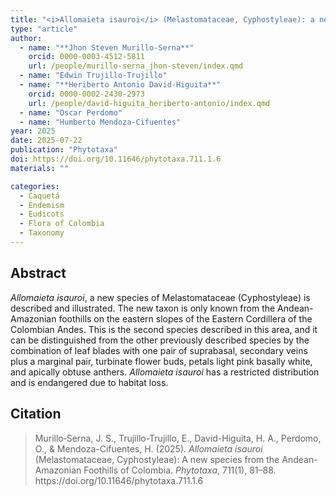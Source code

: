 ```yaml
---
title: "<i>Allomaieta isauroi</i> (Melastomataceae, Cyphostyleae): a new species from the Andean-Amazonian Foothills of Colombia"
type: "article"
author:
  - name: "**Jhon Steven Murillo-Serna**"
    orcid: 0000-0003-4512-5811
    url: /people/murillo-serna_jhon-steven/index.qmd
  - name: "Edwin Trujillo-Trujillo"
  - name: "**Heriberto Antonio David-Higuita**"
    orcid: 0000-0002-2430-2973
    url: /people/david-higuita_heriberto-antonio/index.qmd
  - name: "Oscar Perdomo"
  - name: "Humberto Mendoza-Cifuentes"
year: 2025
date: 2025-07-22
publication: "Phytotaxa"
doi: https://doi.org/10.11646/phytotaxa.711.1.6
materials: ""

categories:
  - Caquetá
  - Endemism
  - Eudicots
  - Flora of Colombia
  - Taxonomy
---
```


## Abstract

*Allomaieta isauroi*, a new species of Melastomataceae (Cyphostyleae) is
described and illustrated. The new taxon is only known from the Andean-Amazonian
foothills on the eastern slopes of the Eastern Cordillera of the Colombian
Andes. This is the second species described in this area, and it can be
distinguished from the other previously described species by the combination of
leaf blades with one pair of suprabasal, secondary veins plus a marginal pair,
turbinate flower buds, petals light pink basally white, and apically obtuse
anthers. *Allomaieta isauroi* has a restricted distribution and is endangered
due to habitat loss.

## Citation

> Murillo‐Serna, J. S., Trujillo-Trujillo, E., David-Higuita, H. A., Perdomo,
> O., & Mendoza-Cifuentes, H. (2025). *Allomaieta isauroi* (Melastomataceae,
> Cyphostyleae): A new species from the Andean-Amazonian Foothills of Colombia.
> *Phytotaxa*, 711(1), 81–88. https://doi.org/10.11646/phytotaxa.711.1.6
